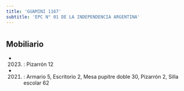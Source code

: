 ```yaml
---
title: 'GUAMINI 1167'
subtitle: 'EPC N° 01 DE LA INDEPENDENCIA ARGENTINA'
---
```


#


## Mobiliario

*  (2023) : Pizarrón 12 

*  (2021) : Armario 5, Escritorio 2, Mesa pupitre doble 30, Pizarrón 2, Silla escolar 62 



